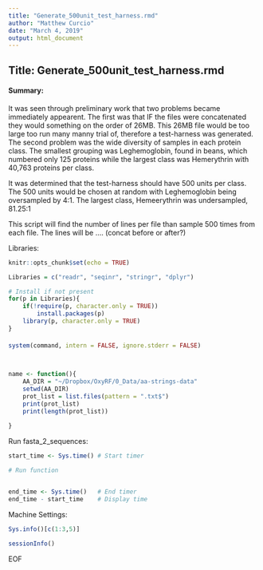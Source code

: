 ```yaml
---
title: "Generate_500unit_test_harness.rmd"
author: "Matthew Curcio"
date: "March 4, 2019"
output: html_document
---
```


## Title: Generate_500unit_test_harness.rmd

#### Summary: 

It was seen through preliminary work that two problems became immediately appearent.  The first was that IF the files were concatenated they would something on the order of 26MB.  This 26MB file would be too large too run many manny trial of, therefore a test-harness was generated.  The second problem was the wide diversity of samples in each protein class.  The smallest grouping was Leghemoglobin, found in beans, which numbered only 125 proteins while the largest class was Hemerythrin with 40,763 proteins per class.

It was determined that the test-harness should have 500 units per class.  The 500 units would be chosen at random with Leghemoglobin being oversampled by 4:1. The largest class, Hemeerythrin was undersampled, 81.25:1

This script will find the number of lines per file than sample 500 times from each file.  The lines will be .... (concat before or after?)

Libraries:
```r
knitr::opts_chunk$set(echo = TRUE)

Libraries = c("readr", "seqinr", "stringr", "dplyr")

# Install if not present
for(p in Libraries){
    if(!require(p, character.only = TRUE))
        install.packages(p)
    library(p, character.only = TRUE)
}
```

#### 

```r
system(command, intern = FALSE, ignore.stderr = FALSE)



name <- function(){
    AA_DIR = "~/Dropbox/OxyRF/0_Data/aa-strings-data"
    setwd(AA_DIR)
    prot_list = list.files(pattern = ".txt$")
    print(prot_list)
    print(length(prot_list))
     
}
```



Run fasta_2_sequences:
```r
start_time <- Sys.time() # Start timer

# Run function


end_time <- Sys.time()   # End timer
end_time - start_time    # Display time
```



Machine Settings:
```r
Sys.info()[c(1:3,5)]
```
```r
sessionInfo()
```
EOF